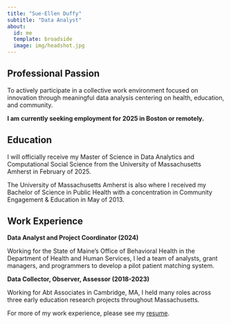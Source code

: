 ```yaml
---
title: "Sue-Ellen Duffy"
subtitle: "Data Analyst"
about:
  id: me
  template: broadside
  image: img/headshot.jpg
---
```


:::{#me}

## Professional Passion

To actively participate in a collective work environment focused on innovation through meaningful data analysis centering on health, education, and community.

**I am currently seeking employment for 2025 in Boston or remotely.**
:::


:::{#me}

## Education
I will officially receive my Master of Science in Data Analytics and Computational Social Science from the University of Massachusetts Amherst in February of 2025.

The University of Massachusetts Amherst is also where I received my Bachelor of Science in Public Health with a concentration in Community Engagement & Education in May of 2013. 

## Work Experience

**Data Analyst and Project Coordinator (2024)**

Working for the State of Maine's Office of Behavioral Health in the Department of Health and Human Services, I led a team of analysts, grant managers, and programmers to develop a pilot patient matching system.

**Data Collector, Observer, Assessor (2018-2023)**

Working for Abt Associates in Cambridge, MA, I held many roles across three early education research projects throughout Massachusetts. 

For more of my work experience, please see my <a href="files/Sue-Ellen Duffy Resume 2024.pdf"
target="_blank">resume</a>.

:::

